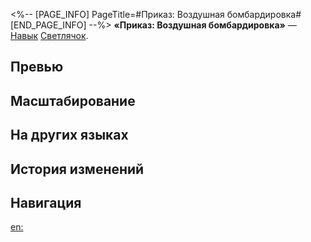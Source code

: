 <%-- [PAGE_INFO]
PageTitle=#Приказ: Воздушная бомбардировка#
[END_PAGE_INFO] --%>
{{Навык Инфобокс
|Название         = Приказ: Воздушная бомбардировка
|Изображение      = Навык Приказ: Воздушная бомбардировка.png
|Персонаж         = Светлячок
|Тип              = Навык
|Тэг              = Одиночная атака
|УронСтойк        = 20
|ЭнергияГен       = 
|Энергия          = 
|Длительность     = 
|Описание         = Расходует 40% от макс. НР Сэма и восстанавливает фиксированное количество энергии, равное {{Цвет|Выделенный|50%—62%}} от его макс. энергии, а также наносит выбранному противнику огненный урон, равный {{Цвет|Выделенный|100%—220%}} от силы атаки Сэма. Если текущего НР недостаточно, то во время использования навыка текущее НР Сэма опускается до 1 ед. После использования этого навыка следующее действие персонажа {{Доп эффект|продвигается вперёд}} на 25%.
|Свойство1        = 
|Масштабирование1 = 
}}
'''«Приказ: Воздушная бомбардировка»''' — [[Навык]] [[Светлячок]].

==Превью==
{{Превью
|Файл = Приказ: Воздушная бомбардировка Превью
}}

==Масштабирование==
{{Масштабирование навыка
|100%;110%;120%;130%;140%;150%;162.5%;175%;187.5%;200%;210%;220%;230%;240%;250%
|50%;51%;52%;53%;54%;55%;56.25%;57.5%;58.75%;60%;61%;62%;63%;64%;65%
}}

==На других языках==
{{На других языках
|en   = Order: Aerial Bombardment
|zhs  = 指令-天火轰击
|zht  = 指令-天火轟擊
|ja   = コマンド-{{Rubi|天火轟撃|てんかごうげき}}
|ko   = 지령-천공 포격
|es   = Orden: Bombardeo aéreo
|fr   = Manœuvre de frappe aérienne
|ru   = Приказ: Воздушная бомбардировка
|th   = Order: Aerial Bombardment
|vi   = Chỉ Lệnh: Oanh Tạc Trên Không
|de   = Befehl: Luftbombardierung
|id   = Order: Aerial Bombardment
|pt   = Ordem: Bombardeio Aéreo
}}

==История изменений==
{{История изменений|3.5}}

==Навигация==
{{Навык Навбокс|Светлячок}}

[[en:]]